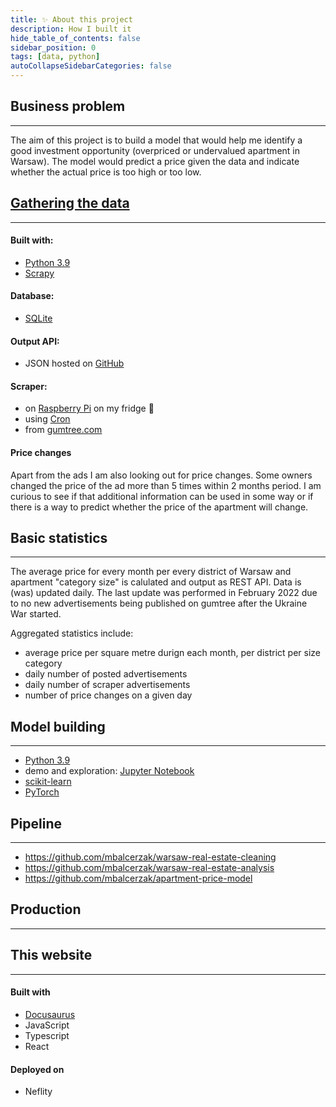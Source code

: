 ```yaml
---
title: ✨ About this project
description: How I built it
hide_table_of_contents: false
sidebar_position: 0
tags: [data, python]
autoCollapseSidebarCategories: false
---
```




## Business problem
---

The aim of this project is to build a model that would help me 
identify a good investment opportunity (overpriced or undervalued apartment in Warsaw). 
The model would predict a price given the data and indicate whether the actual price 
is too high or too low. 

## [Gathering the data](/Data/1_data_scraping.md)
---

#### Built with:
- [Python 3.9](https://www.python.org/)
- [Scrapy](https://scrapy.org/)

#### Database:
- [SQLite](https://www.sqlite.org/index.html)

#### Output API:
- JSON hosted on [GitHub](https://github.com/mbalcerzak/warsaw_flats_api/tree/raspberry-updates/json_dir)

#### Scraper:
- on [Raspberry Pi](https://www.raspberrypi.org/) on my fridge 🤫
- using [Cron](https://crontab.guru/)
- from [gumtree.com](https://www.gumtree.pl/s-mieszkania-i-domy-sprzedam-i-kupie/warszawa/v1c9073l3200008p1)

#### Price changes
Apart from the ads I am also looking out for price changes. Some owners changed the price of the ad more 
than 5 times within 2 months period. I am curious to see if that additional information can be used in 
some way or if there is a way to predict whether the price of the apartment will change.


## Basic statistics
---
The average price for every month per every district of Warsaw and apartment "category size" is calulated and output as REST API.
Data is (was) updated daily. The last update was performed in February 2022 due to no new advertisements being 
published on gumtree after the Ukraine War started.

Aggregated statistics include:
- average price per square metre durign each month, per district per size category
- daily number of posted advertisements
- daily number of scraper advertisements
- number of price changes on a given day 


## Model building
---
- [Python 3.9](https://www.python.org/)
- demo and exploration: [Jupyter Notebook](https://jupyter.org/)
- [scikit-learn](https://scikit-learn.org/stable/)
- [PyTorch](https://pytorch.org/)

## Pipeline
---

- https://github.com/mbalcerzak/warsaw-real-estate-cleaning
- https://github.com/mbalcerzak/warsaw-real-estate-analysis
- https://github.com/mbalcerzak/apartment-price-model

## Production
---


## This website
---

#### Built with
- [Docusaurus](https://docusaurus.io/)
- JavaScript
- Typescript
- React

#### Deployed on 
- Neflity